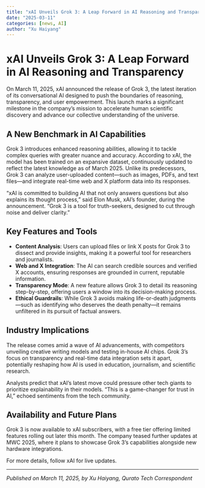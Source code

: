 ```yaml
---
title: "xAI Unveils Grok 3: A Leap Forward in AI Reasoning and Transparency"
date: "2025-03-11"
categories: [news, AI]
author: "Xu Haiyang"
---
```


# xAI Unveils Grok 3: A Leap Forward in AI Reasoning and Transparency

On March 11, 2025, xAI announced the release of Grok 3, the latest iteration of its conversational AI designed to push the boundaries of reasoning, transparency, and user empowerment. This launch marks a significant milestone in the company's mission to accelerate human scientific discovery and advance our collective understanding of the universe.

## A New Benchmark in AI Capabilities

Grok 3 introduces enhanced reasoning abilities, allowing it to tackle complex queries with greater nuance and accuracy. According to xAI, the model has been trained on an expansive dataset, continuously updated to reflect the latest knowledge as of March 2025. Unlike its predecessors, Grok 3 can analyze user-uploaded content—such as images, PDFs, and text files—and integrate real-time web and X platform data into its responses.

"xAI is committed to building AI that not only answers questions but also explains its thought process," said Elon Musk, xAI's founder, during the announcement. "Grok 3 is a tool for truth-seekers, designed to cut through noise and deliver clarity."

## Key Features and Tools

- **Content Analysis**: Users can upload files or link X posts for Grok 3 to dissect and provide insights, making it a powerful tool for researchers and journalists.
- **Web and X Integration**: The AI can search credible sources and verified X accounts, ensuring responses are grounded in current, reputable information.
- **Transparency Mode**: A new feature allows Grok 3 to detail its reasoning step-by-step, offering users a window into its decision-making process.
- **Ethical Guardrails**: While Grok 3 avoids making life-or-death judgments—such as identifying who deserves the death penalty—it remains unfiltered in its pursuit of factual answers.

## Industry Implications

The release comes amid a wave of AI advancements, with competitors unveiling creative writing models and testing in-house AI chips. Grok 3’s focus on transparency and real-time data integration sets it apart, potentially reshaping how AI is used in education, journalism, and scientific research.

Analysts predict that xAI's latest move could pressure other tech giants to prioritize explainability in their models. "This is a game-changer for trust in AI," echoed sentiments from the tech community.

## Availability and Future Plans

Grok 3 is now available to xAI subscribers, with a free tier offering limited features rolling out later this month. The company teased further updates at MWC 2025, where it plans to showcase Grok 3’s capabilities alongside new hardware integrations.

For more details, follow xAI for live updates.

---

*Published on March 11, 2025, by Xu Haiyang, Qurato Tech Correspondent*